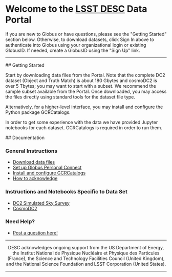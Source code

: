 
# Welcome to the [LSST DESC](https://lsstdesc.org/) Data Portal

If you are new to Globus or have questions, please see the "Getting Started" section below. Otherwise, to download datasets, click Sign In above to authenticate into Globus using your organizational login or existing GlobusID. If needed, create a GlobusID using the "Sign Up" link.

<hr />

<SimpleGrid columns={2} spacing={10}>

<Box>
  ## Getting Started

Start by downloading data files from the Portal. Note that the complete DC2 dataset (Object and Truth Match) is about 180 Gbytes and cosmoDC2 is over 5 Tbytes; you may want to start with a subset. We recommend the sample subset available from the Portal. Once downloaded, you may access the files directly using standard tools for the dataset file type.

Alternatively, for a higher-level interface, you may install and configure the Python package GCRCatalogs.

In order to get some experience with the data we have provided Jupyter notebooks for each dataset. GCRCatalogs is required in order to run them.
</Box>

<Box>
  ## Documentation
  
  ### General Instructions
  - [Download data files](/doc/download)
  - [Set up Globus Personal Connect](/doc/globus_personal)
  - [Install and configure GCRCatalogs](/doc/install_gcr)
  - [How to acknowledge](/doc/how_to_acknowledge)
  
  ### Instructions and Notebooks Specific to Data Set
  - [DC2 Simulated Sky Survey](/doc/dc2_sim_sky_survey)
  - [CosmoDC2](/doc/cosmodc2)
  
  ### Need Help?
  - [Post a question here!](https://github.com/LSSTDESC/desc-data-portal/discussions)
</Box>

</SimpleGrid>

<hr />

<Center>
  <Text fontSize="sm">
  DESC acknowledges ongoing support from the US Department of Energy, the Institut National de Physique Nucléaire et Physique des Particules (France), the Science and Technology Facilities Council (United Kingdom), and the National Science Foundation and LSST Corporation (United States).
  </Text>
</Center>

<hr />
